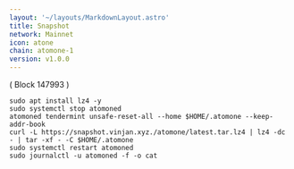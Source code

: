 ```yaml
---
layout: '~/layouts/MarkdownLayout.astro'
title: Snapshot
network: Mainnet
icon: atone
chain: atomone-1
version: v1.0.0
---
```

( Block 147993 )
```
sudo apt install lz4 -y
sudo systemctl stop atomoned
atomoned tendermint unsafe-reset-all --home $HOME/.atomone --keep-addr-book
curl -L https://snapshot.vinjan.xyz./atomone/latest.tar.lz4 | lz4 -dc - | tar -xf - -C $HOME/.atomone
sudo systemctl restart atomoned
sudo journalctl -u atomoned -f -o cat
```
